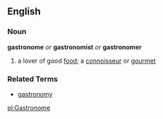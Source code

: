 == English ==
=== Noun ===
'''gastronome''' ''or'' '''gastronomist''' ''or'' '''gastronomer'''
# a lover of good [[food]]; a [[connoisseur]] or [[gourmet]]


=== Related Terms ===
*[[gastronomy]]

[[pl:Gastronome]]